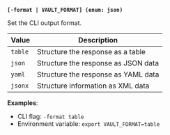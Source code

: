 <a id="standard-format" />

**`[-format | VAULT_FORMAT] (enum: json)`**

Set the CLI output format.

Value   | Description
------- | -----------
`table` | Structure the response as a table
`json`  | Structure the response as JSON data
`yaml`  | Structure the response as YAML data
`jsonx` | Structure information as XML data

**Examples**:

- CLI flag: `-format table`
- Environment variable: `export VAULT_FORMAT=table`

